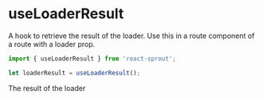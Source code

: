 # useLoaderResult

A hook to retrieve the result of the loader. Use this in a route component of a route with a loader prop.

```javascript
import { useLoaderResult } from 'react-sprout';

let loaderResult = useLoaderResult();
```

<Properties>
	<Property name="loaderResult" type="any">
		The result of the loader
	</Property>
</Properties>
